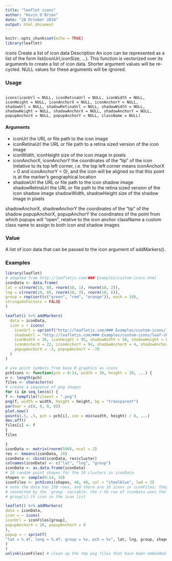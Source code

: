 ```yaml
---
title: "leaflet icons"
author: "Kevin O'Brien"
date: "28 October 2018"
output: html_document
---
```


```r
knitr::opts_chunk$set(echo = TRUE)
library(leaflet)
```

icons Create a list of icon data
Description
An icon can be represented as a list of the form list(iconUrl,iconSize, ...). This function is
vectorized over its arguments to create a list of icon data. Shorter argument values will be re-cycled.
NULL values for these arguments will be ignored.

### Usage

<pre><code>
icons(iconUrl = NULL, iconRetinaUrl = NULL, iconWidth = NULL,
iconHeight = NULL, iconAnchorX = NULL, iconAnchorY = NULL,
shadowUrl = NULL, shadowRetinaUrl = NULL, shadowWidth = NULL,
shadowHeight = NULL, shadowAnchorX = NULL, shadowAnchorY = NULL,
popupAnchorX = NULL, popupAnchorY = NULL, className = NULL)
</code></pre> 


#### Arguments

* iconUrl the URL or file path to the icon image
* iconRetinaUrl the URL or file path to a retina sized version of the icon image
* iconWidth, iconHeight
size of the icon image in pixels
* iconAnchorX, iconAnchorY
the coordinates of the "tip" of the icon (relative to its top left corner, i.e. the top
left corner means iconAnchorX = 0 and iconAnchorY = 0), and the icon will
be aligned so that this point is at the marker’s geographical location
* shadowUrl the URL or file path to the icon shadow image
shadowRetinaUrl
the URL or file path to the retina sized version of the icon shadow image
shadowWidth, shadowHeight
size of the shadow image in pixels

shadowAnchorX, shadowAnchorY
the coordinates of the "tip" of the shadow
popupAnchorX, popupAnchorY
the coordinates of the point from which popups will "open", relative to the icon
anchor
className a custom class name to assign to both icon and shadow images

### Value
A list of icon data that can be passed to the icon argument of addMarkers().

### Examples

```r
library(leaflet)
# adapted from http://leafletjs.com/### Examples/custom-icons.html
iconData <- data.frame(
lat = c(rnorm(10, 0), rnorm(10, 1), rnorm(10, 2)),
lng = c(rnorm(10, 0), rnorm(10, 3), rnorm(10, 6)),
group = rep(sort(c("green", "red", "orange")), each = 10),
stringsAsFactors = FALSE
)
```
```r
leaflet() %>% addMarkers(
  data = iconData,
  icon = ~ icons(
    iconUrl = sprintf("http://leafletjs.com/### Examples/custom-icons/leaf-%s.png", group),
    shadowUrl = "http://leafletjs.com/### Examples/custom-icons/leaf-shadow.png",
    iconWidth = 38, iconHeight = 95, shadowWidth = 50, shadowHeight = 64,
    iconAnchorX = 22, iconAnchorY = 94, shadowAnchorX = 4, shadowAnchorY = 62,
    popupAnchorX = -3, popupAnchorY = -76 
  )
)

# use point symbols from base R graphics as icons
pchIcons <- function(pch = 0:14, width = 30, height = 30, ...) {
n <- length(pch)
files <- character(n)
# create a sequence of png images
for (i in seq_len(n)) {
f <- tempfile(fileext = ".png")
png(f, width = width, height = height, bg = "transparent")
par(mar = c(0, 0, 0, 0))
plot.new()
points(.5, .5, pch = pch[i], cex = min(width, height) / 8, ...)
dev.off()
files[i] <- f
}
files

}
iconData <- matrix(rnorm(500), ncol = 2)
res <- kmeans(iconData, 10)
iconData <- cbind(iconData, res$cluster)
colnames(iconData) <- c("lat", "lng", "group")
iconData <- as.data.frame(iconData)
# 10 random point shapes for the 10 clusters in iconData
shapes <- sample(0:14, 10)
iconFiles <- pchIcons(shapes, 40, 40, col = "steelblue", lwd = 2)
# note the data has 250 rows, and there are 10 icons in iconFiles; they are
# connected by the `group` variable: the i-th row of iconData uses the
# group[i]-th icon in the icon list
```
```r
leaflet() %>% addMarkers(
data = iconData,
icon = ~ icons(
iconUrl = iconFiles[group],
popupAnchorX = 20, popupAnchorY = 0
),
popup = ~ sprintf(
"lat = %.4f, long = %.4f, group = %s, pch = %s", lat, lng, group, shapes[group]
)
)
unlink(iconFiles) # clean up the tmp png files that have been embedded
```

